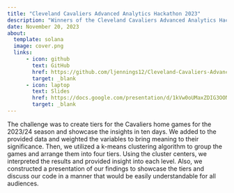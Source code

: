 ```yaml
---
title: "Cleveland Cavaliers Advanced Analytics Hackathon 2023"
description: "Winners of the Cleveland Cavaliers Advanced Analytics Hackathon 2023"
date: November 20, 2023
about: 
  template: solana
  image: cover.png
  links:
      - icon: github
        text: GitHub
        href: https://github.com/ljennings12/Cleveland-Cavaliers-Advanced-Analytics-Track
        target: _blank
      - icon: laptop
        text: Slides
        href: https://docs.google.com/presentation/d/1kVw0oUMaxZDIG3OONkkFVeFUJf6YjXguBj4uDh2tlKk/edit?usp=sharing
        target: _blank
---
```

The challenge was to create tiers for the Cavaliers home games for the 2023/24 season and showcase the insights in ten days. We added to the provided data and weighted the variables to bring meaning to their significance. Then, we utilized a k-means clustering algorithm to group the games and arrange them into four tiers. Using the cluster centers, we interpreted the results and provided insight into each level. Also, we constructed a presentation of our findings to showcase the tiers and discuss our code in a manner that would be easily understandable for all audiences.
